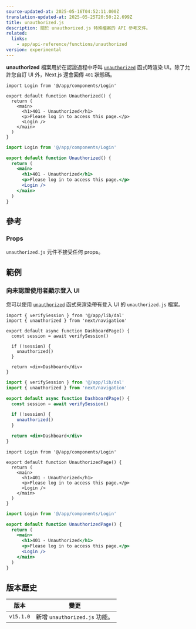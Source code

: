 ```yaml
---
source-updated-at: 2025-05-16T04:52:11.000Z
translation-updated-at: 2025-05-25T20:50:22.699Z
title: unauthorized.js
description: 關於 unauthorized.js 特殊檔案的 API 參考文件。
related:
  links:
    - app/api-reference/functions/unauthorized
version: experimental
---
```


**unauthorized** 檔案用於在認證過程中呼叫 [`unauthorized`](/docs/app/api-reference/functions/unauthorized) 函式時渲染 UI。除了允許您自訂 UI 外，Next.js 還會回傳 `401` 狀態碼。

```tsx filename="app/unauthorized.tsx" switcher
import Login from '@/app/components/Login'

export default function Unauthorized() {
  return (
    <main>
      <h1>401 - Unauthorized</h1>
      <p>Please log in to access this page.</p>
      <Login />
    </main>
  )
}
```

```jsx filename="app/unauthorized.js" switcher
import Login from '@/app/components/Login'

export default function Unauthorized() {
  return (
    <main>
      <h1>401 - Unauthorized</h1>
      <p>Please log in to access this page.</p>
      <Login />
    </main>
  )
}
```

## 參考

### Props

`unauthorized.js` 元件不接受任何 props。

## 範例

### 向未認證使用者顯示登入 UI

您可以使用 [`unauthorized`](/docs/app/api-reference/functions/unauthorized) 函式來渲染帶有登入 UI 的 `unauthorized.js` 檔案。

```tsx filename="app/dashboard/page.tsx" switcher
import { verifySession } from '@/app/lib/dal'
import { unauthorized } from 'next/navigation'

export default async function DashboardPage() {
  const session = await verifySession()

  if (!session) {
    unauthorized()
  }

  return <div>Dashboard</div>
}
```

```jsx filename="app/dashboard/page.js" switcher
import { verifySession } from '@/app/lib/dal'
import { unauthorized } from 'next/navigation'

export default async function DashboardPage() {
  const session = await verifySession()

  if (!session) {
    unauthorized()
  }

  return <div>Dashboard</div>
}
```

```tsx filename="app/unauthorized.tsx" switcher
import Login from '@/app/components/Login'

export default function UnauthorizedPage() {
  return (
    <main>
      <h1>401 - Unauthorized</h1>
      <p>Please log in to access this page.</p>
      <Login />
    </main>
  )
}
```

```jsx filename="app/unauthorized.js" switcher
import Login from '@/app/components/Login'

export default function UnauthorizedPage() {
  return (
    <main>
      <h1>401 - Unauthorized</h1>
      <p>Please log in to access this page.</p>
      <Login />
    </main>
  )
}
```

## 版本歷史

| 版本       | 變更                          |
| ---------- | ----------------------------- |
| `v15.1.0` | 新增 `unauthorized.js` 功能。 |